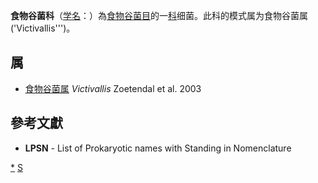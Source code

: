 {{Automatic taxobox
| taxon = Victivallaceae
| authority = Derrien et al. 2012
| type genus = 食物谷菌属<br>Victivallis
| type genus authority = Zoetendal et al. 2003
}}
'''食物谷菌科'''（[[学名|学名]]：{{lang|la|''Victivallaceae''}}）為[[食物谷菌目|食物谷菌目]]的一[[科|科]]细菌。此科的模式属为食物谷菌属('Victivallis''')。

==属==
* [[食物谷菌属|食物谷菌属]] ''Victivallis'' Zoetendal et al. 2003

==參考文獻==
{{reflist}}
* '''LPSN''' - List of Prokaryotic names with Standing in Nomenclature

{{taxonbar}}

[[Category:_食物谷菌科|*]]
[[Category:2012年描述的分类群|S]]